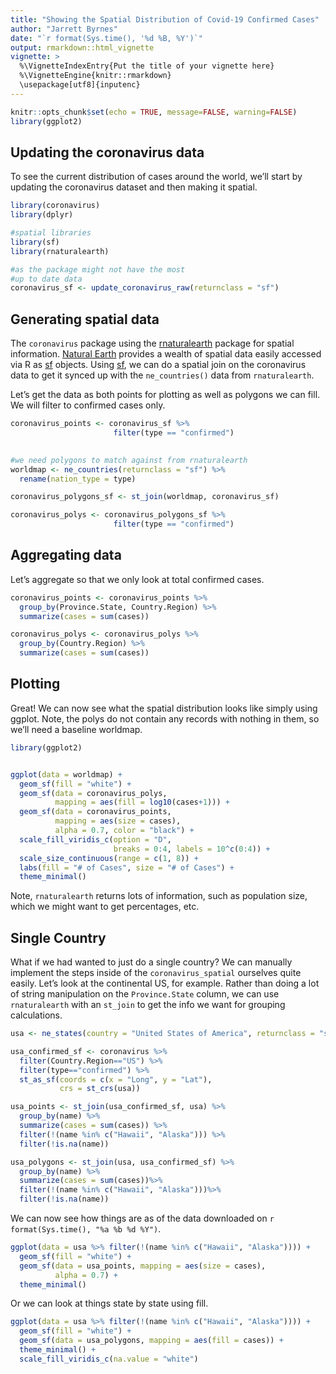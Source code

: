 ```yaml
---
title: "Showing the Spatial Distribution of Covid-19 Confirmed Cases"
author: "Jarrett Byrnes"
date: "`r format(Sys.time(), '%d %B, %Y')`"
output: rmarkdown::html_vignette
vignette: >
  %\VignetteIndexEntry{Put the title of your vignette here}
  %\VignetteEngine{knitr::rmarkdown}
  \usepackage[utf8]{inputenc}
---
```



```r
knitr::opts_chunk$set(echo = TRUE, message=FALSE, warning=FALSE)
library(ggplot2)

```

## Updating the coronavirus data

To see the current distribution of cases around the world, we'll start by updating the coronavirus dataset and then making it spatial.

```r
library(coronavirus)
library(dplyr)

#spatial libraries
library(sf)
library(rnaturalearth)

#as the package might not have the most
#up to date data
coronavirus_sf <- update_coronavirus_raw(returnclass = "sf")
```

## Generating spatial data

The `coronavirus` package using the [rnaturalearth](https://cran.r-project.org/web/packages/rnaturalearth/) package for spatial information. [Natural Earth](https://www.naturalearthdata.com/) provides a wealth of spatial data easily accessed via R as [sf](https://cran.r-project.org/web/packages/sf/) objects. Using [sf](https://cran.r-project.org/web/packages/sf/), we can do a spatial join on the coronavirus data to get it synced up with the `ne_countries()` data from `rnaturalearth`.

Let's get the data as both points for plotting as well as polygons we can fill. We will filter to confirmed cases only.

```r

coronavirus_points <- coronavirus_sf %>%
                       filter(type == "confirmed")
                       

#we need polygons to match against from rnaturalearth
worldmap <- ne_countries(returnclass = "sf") %>%
  rename(nation_type = type)

coronavirus_polygons_sf <- st_join(worldmap, coronavirus_sf)

coronavirus_polys <- coronavirus_polygons_sf %>%
                       filter(type == "confirmed")
```

## Aggregating data

Let's aggregate so that we only look at total confirmed cases.

```r
coronavirus_points <- coronavirus_points %>%
  group_by(Province.State, Country.Region) %>%
  summarize(cases = sum(cases))

coronavirus_polys <- coronavirus_polys %>%
  group_by(Country.Region) %>%
  summarize(cases = sum(cases))
```

## Plotting

Great! We can now see what the spatial distribution looks like simply using ggplot. Note, the polys do not contain any records with nothing in them, so we'll need a baseline worldmap.

```r
library(ggplot2)


ggplot(data = worldmap) +
  geom_sf(fill = "white") +
  geom_sf(data = coronavirus_polys,
          mapping = aes(fill = log10(cases+1))) +
  geom_sf(data = coronavirus_points,
          mapping = aes(size = cases),
          alpha = 0.7, color = "black") +
  scale_fill_viridis_c(option = "D",
                       breaks = 0:4, labels = 10^c(0:4)) +
  scale_size_continuous(range = c(1, 8)) +
  labs(fill = "# of Cases", size = "# of Cases") +
  theme_minimal()
```

Note, `rnaturalearth` returns lots of information, such as population size, which we might want to get percentages, etc.

## Single Country
What if we had wanted to just do a single country? We can manually implement the steps inside of the `coronavirus_spatial` ourselves quite easily. Let's look at the continental US, for example. Rather than doing a lot of string manipulation on the `Province.State` column, we can use `rnaturalearth` with an `st_join` to get the info we want for grouping calculations.

```r
usa <- ne_states(country = "United States of America", returnclass = "sf")

usa_confirmed_sf <- coronavirus %>%
  filter(Country.Region=="US") %>%
  filter(type=="confirmed") %>%
  st_as_sf(coords = c(x = "Long", y = "Lat"),
           crs = st_crs(usa)) 

usa_points <- st_join(usa_confirmed_sf, usa) %>%
  group_by(name) %>%
  summarize(cases = sum(cases)) %>%
  filter(!(name %in% c("Hawaii", "Alaska"))) %>%
  filter(!is.na(name))

usa_polygons <- st_join(usa, usa_confirmed_sf) %>%
  group_by(name) %>%
  summarize(cases = sum(cases))%>%
  filter(!(name %in% c("Hawaii", "Alaska")))%>%
  filter(!is.na(name))
```

We can now see how things are as of the data downloaded on `r format(Sys.time(), "%a %b %d %Y")`.

```r
ggplot(data = usa %>% filter(!(name %in% c("Hawaii", "Alaska")))) +
  geom_sf(fill = "white") +
  geom_sf(data = usa_points, mapping = aes(size = cases),
          alpha = 0.7) +
  theme_minimal()
```

Or we can look at things state by state using fill.

```r
ggplot(data = usa %>% filter(!(name %in% c("Hawaii", "Alaska")))) +
  geom_sf(fill = "white") +
  geom_sf(data = usa_polygons, mapping = aes(fill = cases)) +
  theme_minimal() +
  scale_fill_viridis_c(na.value = "white")
```


